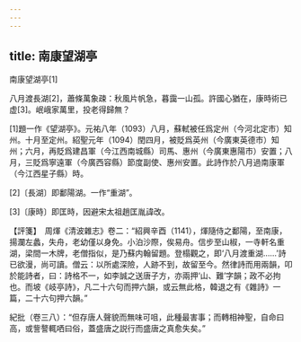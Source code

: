 ```yaml
---
---
---
```

title: 南康望湖亭
---



南康望湖亭[1]


八月渡長湖[2]，蕭條萬象疎：秋風片帆急，暮靄一山孤。許國心猶在，康時術已虚[3]。岷峨家萬里，投老得歸無？

[1]題一作《望湖亭》。元祐八年（1093）八月，蘇軾被任爲定州（今河北定市）知州。十月至定州。紹聖元年（1094）閏四月，被貶爲英州（今廣東英德市）知州；六月，再貶爲建昌軍（今江西南城縣）司馬、惠州（今廣東惠陽市）安置；八月，三貶爲寧遠軍（今廣西容縣）節度副使、惠州安置。此詩作於八月過南康軍（今江西星子縣）時。

[2]〔長湖〕即鄱陽湖。一作“重湖”。

[3]〔康時〕即匡時，因避宋太祖趙匡胤諱改。

【評箋】　周煇《清波雜志》卷二：“紹興辛酉（1141），煇隨侍之鄱陽，至南康，揚瀾左蠡，失舟，老幼僅以身免。小泊沙際，俟易舟。信步至山椒，一寺軒名重湖，梁間一木牌，老僧指似，是乃蘇内翰留題。登榻觀之，即‘八月渡重湖……’詩已欲漫，尚可讀。僧云：以所處深險，人跡不到，故留至今。然律詩而用兩韻，叩於能詩者，曰：詩格不一，如李誠之送唐子方，亦兩押‘山、難’字韻；政不必拘也。而坡《岐亭詩》，凡二十六句而押六韻，或云無此格，韓退之有《雜詩》一篇，二十六句押六韻。”

紀批（卷三八）：“但存唐人聲貌而無味可咀，此種最害事；而轉相神聖，自命曰高，或訾謷輒哂曰俗，蓋盛唐之説行而盛唐之真愈失矣。”